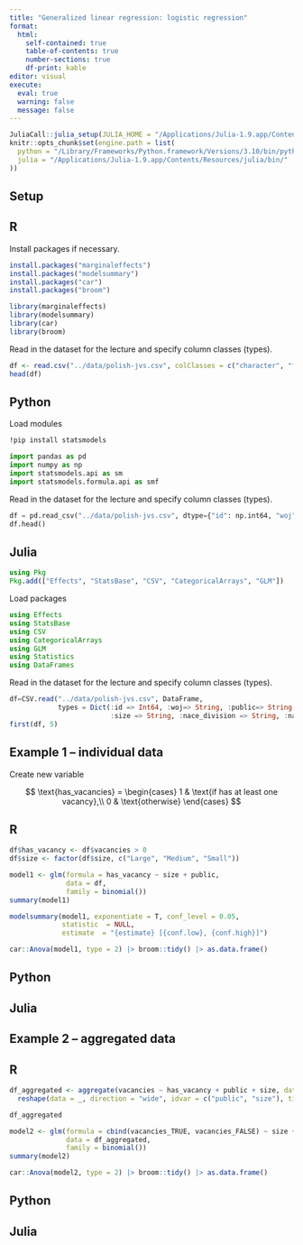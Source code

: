 ```yaml
---
title: "Generalized linear regression: logistic regression"
format: 
  html:
    self-contained: true
    table-of-contents: true
    number-sections: true
    df-print: kable
editor: visual
execute: 
  eval: true
  warning: false
  message: false
---
```



```r
JuliaCall::julia_setup(JULIA_HOME = "/Applications/Julia-1.9.app/Contents/Resources/julia/bin/")
knitr::opts_chunk$set(engine.path = list(
  python = "/Library/Frameworks/Python.framework/Versions/3.10/bin/python3.10",
  julia = "/Applications/Julia-1.9.app/Contents/Resources/julia/bin/"
))
```


## Setup

::: panel-tabset
## R

Install packages if necessary.

```r
install.packages("marginaleffects")
install.packages("modelsummary")
install.packages("car")
install.packages("broom")
```

```r
library(marginaleffects)
library(modelsummary)
library(car)
library(broom)
```

Read in the dataset for the lecture and specify column classes (types).

```r
df <- read.csv("../data/polish-jvs.csv", colClasses = c("character", "factor", rep("character", 4), "numeric"))
head(df)
```

## Python

Load modules

```bash
!pip install statsmodels 
```

```python
import pandas as pd
import numpy as np
import statsmodels.api as sm
import statsmodels.formula.api as smf
```

Read in the dataset for the lecture and specify column classes (types).

```python
df = pd.read_csv("../data/polish-jvs.csv", dtype={"id": np.int64, "woj":str, "public":str,"size": str, "nace_division": str, "nace": str})
df.head()
```

## Julia

```julia
using Pkg
Pkg.add(["Effects", "StatsBase", "CSV", "CategoricalArrays", "GLM"])
```

Load packages

```julia
using Effects
using StatsBase
using CSV
using CategoricalArrays
using GLM
using Statistics
using DataFrames
```

Read in the dataset for the lecture and specify column classes (types).

```julia
df=CSV.read("../data/polish-jvs.csv", DataFrame, 
            types = Dict(:id => Int64, :woj=> String, :public=> String, 
                         :size => String, :nace_division => String, :nace => String));
first(df, 5)
```

:::

## Example 1 -- individual data

Create new variable 

$$
\text{has_vacancies} = 
\begin{cases}
1 & \text{if has at least one vacancy},\\
0 & \text{otherwise}
\end{cases}
$$

::: panel-tabset
## R

```r
df$has_vacancy <- df$vacancies > 0
df$size <- factor(df$size, c("Large", "Medium", "Small"))
```

```r
model1 <- glm(formula = has_vacancy ~ size + public, 
              data = df,
              family = binomial())
summary(model1)
```

```r
modelsummary(model1, exponentiate = T, conf_level = 0.05, 
             statistic  = NULL,
             estimate  = "{estimate} [{conf.low}, {conf.high}]")
```

```r
car::Anova(model1, type = 2) |> broom::tidy() |> as.data.frame()
```

## Python

## Julia

:::


## Example 2 -- aggregated data


::: panel-tabset
## R

```r
df_aggregated <- aggregate(vacancies ~ has_vacancy + public + size, data = df, FUN = length) |>
  reshape(data = _, direction = "wide", idvar = c("public", "size"), timevar = "has_vacancy", sep = "_")

df_aggregated
```

```r
model2 <- glm(formula = cbind(vacancies_TRUE, vacancies_FALSE) ~ size + public,
              data = df_aggregated, 
              family = binomial())
summary(model2)
```
```r
car::Anova(model2, type = 2) |> broom::tidy() |> as.data.frame()
```

## Python

## Julia

:::

